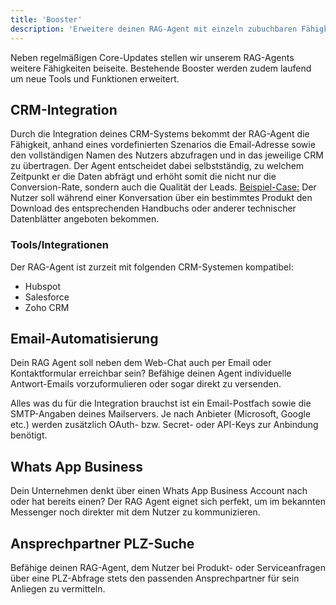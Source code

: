 ```yaml
---
title: 'Booster'
description: 'Erweitere deinen RAG-Agent mit einzeln zubuchbaren Fähigkeiten.'
---
```


Neben regelmäßigen Core-Updates stellen wir unserem RAG-Agents weitere Fähigkeiten beiseite. Bestehende Booster werden zudem laufend um neue Tools und Funktionen erweitert.

## CRM-Integration

Durch die Integration deines CRM-Systems bekommt der RAG-Agent die Fähigkeit, anhand eines vordefinierten Szenarios die Email-Adresse sowie den vollständigen Namen des Nutzers abzufragen und in das jeweilige CRM zu übertragen. Der Agent entscheidet dabei selbstständig, zu welchem Zeitpunkt er die Daten abfrägt und erhöht somit die nicht nur die Conversion-Rate, sondern auch die Qualität der Leads.
<Tip><u>Beispiel-Case:</u> Der Nutzer soll während einer Konversation über ein bestimmtes Produkt den Download des entsprechenden Handbuchs oder anderer technischer Datenblätter angeboten bekommen.</Tip>

### Tools/Integrationen

Der RAG-Agent ist zurzeit mit folgenden CRM-Systemen kompatibel:
- Hubspot
- Salesforce
- Zoho CRM

## Email-Automatisierung

Dein RAG Agent soll neben dem Web-Chat auch per Email oder Kontaktformular erreichbar sein? Befähige deinen Agent individuelle Antwort-Emails vorzuformulieren oder sogar direkt zu versenden.

Alles was du für die Integration brauchst ist ein Email-Postfach sowie die SMTP-Angaben deines Mailservers. Je nach Anbieter (Microsoft, Google etc.) werden zusätzlich OAuth- bzw. Secret- oder API-Keys zur Anbindung benötigt.

## Whats App Business

Dein Unternehmen denkt über einen Whats App Business Account nach oder hat bereits einen? Der RAG Agent eignet sich perfekt, um im bekannten Messenger noch direkter mit dem Nutzer zu kommunizieren.

## Ansprechpartner PLZ-Suche

Befähige deinen RAG-Agent, dem Nutzer bei Produkt- oder Serviceanfragen über eine PLZ-Abfrage stets den passenden Ansprechpartner für sein Anliegen zu vermitteln.



